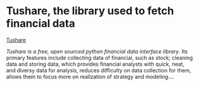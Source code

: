 # Tushare, the library used to fetch financial data

[Tushare](http://tushare.org/)

*Tushare is a free, open sourced python financial data interface library*.
Its primary features include collecting data of financial, such as stock; cleaning data and storing data,
which provides financial analysts with quick, neat, and diversy data for analysis, reduces difficulty on 
data collection for them, allows them to focus more on realization of strategy and modeling....
<!--more-->
